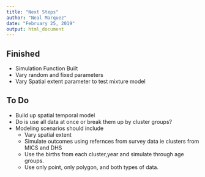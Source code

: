 ```yaml
---
title: "Next Steps"
author: "Neal Marquez"
date: "February 25, 2019"
output: html_document
---
```


## Finished  
 - Simulation Function Built  
 - Vary random and fixed parameters  
 - Vary Spatial extent parameter to test mixture model  
 
## To Do  
 - Build up spatial temporal model  
 - Do is use all data at once or break them up by cluster groups?  
 - Modeling scenarios should include  
   - Vary spatial extent  
   - Simulate outcomes using refernces from survey data ie clusters from MICS and DHS
   - Use the births from each cluster,year and simulate through age groups.
   - Use only point, only polygon, and both types of data. 